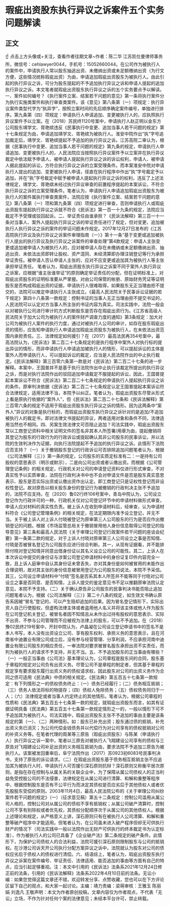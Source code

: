 # 瑕疵出资股东执行异议之诉案件五个实务问题解读
## 正文
☝ 点击上方头像或+关注，查看作者往期文章~作者：陈二华 江苏凯仕曼律师事务所，微信号：cehlawyer0044，手机号：15052660044。在公司作为被执行人的案件中，申请执行人常以股东抽逃出资、未缴纳出资或未足额缴纳出资（为行文方便，这些情况统称瑕疵出资）为由，申请追加瑕疵出资股东为被执行人。由此引起的执行异议之诉，可分为股东提起的不予追加执行异议之诉和申请人提起的追加执行异议之诉。本文笔者就瑕疵出资股东执行异议之诉的五个实务要点予以解读。一、案件如何编号？《执行案件立案、结案若干问题的意见》第一条将执行案件分为执行实施类案件和执行审查类案件。该《意见》第八条第（一）项规定：执行异议案件类型代字为“执异字”，按照立案时间的先后顺序确定案件编号，单独进行排序。第九条第（四）项规定：申请执行人申请追加、变更被执行人的，应执照执行异议案件予以立案。在（2018）苏民终1120号案中，申请执行人赵正明以金东方公司股东靖学文、胥艳缤违反《民事执行中变更、追加当事人若干问题的规定》第十七条规定为由，申请追加靖学文、胥艳缤为被执行人。淮安中院作出“执”字号追加裁定后，靖学文、胥艳缤提起不予追加的执行异议之诉。江苏高院二审认为，根据《民事执行中变更、追加当事人若干问题的规定》第九条的规定，申请执行人申请追加、变更被执行人的，人民法院应当按照执行异议案件予以立案并在执行异议裁定中依法赋予申请人、被申请人提起执行异议之诉的诉讼权利，申请人、被申请人据此提起的诉讼，方符合执行异议之诉的立案受理条件。而本案淮安中院对申请执行人提出的追加、变更被执行人申请，径直在执行程序中作出“执”字号裁定予以追加，并在“执”字号裁定中赋予被申请人提起执行异议之诉的权利，违反了上述法律规定，靖学文、胥艳缤未经过执行异议审查的前置程序提起的本案诉讼，不符合执行异议之诉的立案受理条件。笔者认为，申请执行人申请追加瑕疵出资股东为被执行人的案件属执行审查类案件，法院应按《执行案件立案、结案若干问题的意见》第八条第（一）项和第九条第（四）项规定进行审查，否则申请执行人或瑕疵出资股东提起执行异议之诉就不符合《民诉法》第一百一十九条的规定，法院应当裁定不予受理或驳回起诉。二、举证责任由谁承担？《民诉法解释》第三百一十一条对当事人、案外人提起执行异议之诉的举证责任进行了规定，但对变更、追加被执行人执行异议之诉的案件的举证问题未作规定。2017年12月27日发布的《江苏高院执行异议及执行异议之诉案件审理指南（一）》第十一条“基于变更或追加被执行人提出的执行异议及执行异议之诉案件的审查处理”第4款规定：申请人主张变更或追加被申请人为被执行人的，应对被申请人存在未缴纳或未足额缴纳出资、抽逃出资、未依法出资即转让股权、资产混同、未经清算即办理注销登记等行为承担举证责任。被申请人否认申请人主张的，应对不应变更或追加其为被执行人等主张承担举证责任。 笔者认为，瑕疵出资股东执行异议之诉案不同于案外人执行异议之诉案，应根据“谁主张谁举证”的原则确定举证责任的分配，但在证明标准上，对瑕疵出资股东的证明标准要从严掌握。对由公司保管的帐册、原始财务凭证等证明股东是否构成瑕疵出资的证据，申请执行人很难取得，如果股东无正当理由拒不提交的，法院可以推定申请执行人主张成立。《最高人民法院关于民事诉讼证据的若干规定》第四十八条第一款规定：控制书证的当事人无正当理由拒不提交书证的，人民法院可以认定对方当事人所主张的书证内容为真实。司法实践中，法院一般会以对被执行公司进行审计的方式判断股东是否存在瑕疵出资行为。《江苏省高级人民法院关于加大公司为被执行人的案件财产调查力度的通知》第3条规定：加大对公司为被执行人案件的执行力度，通过对被执行人公司的审计，如存在股东瑕疵出资的情形，应告知申请执行人申请追加瑕疵出资股东为被执行人，在未依法出资范围内承担责任。三、法律规定如何援引？在（2017）最高法民再354号案中，最高法院认为，《民诉法》第二百二十七条规定的是执行程序中案外人对执行标的提出异议的情形，而非申请执行人申请追加被执行人的情形，可以提起诉讼的主体是案外人而申请执行人，可以提起诉讼的裁定，应当是人民法院作出的中止执行裁定。《民诉法解释》第三百零六条第一款是对《民诉法》第二百二十七条的进一步解释。本案中，王国普并不是基于执行法院作出中止执行该裁定所提出的执行异议之诉，而是对执行法院作出的驳回追加申请裁定不服提起的诉讼，因此，王国普提起本案诉讼不符合《民诉法》第二百二十七条规定的申请执行人提起执行异议之诉的条件。原审判决依据《民诉法》第二百二十七条规定认定王国普提起本案诉讼符合法律规定，适用法律不当，本院予以纠正。笔者认为，瑕疵出资股东尽管从形式上看是原执行依据的“案外人”，但《民诉法》第二百二十七条和《民诉法解释》第三百零六条的规定不适用于瑕疵出资股东执行异议之诉的情形。因为这两条中“案外人”异议的对象是执行标的，而瑕疵出资股东执行异议之诉针对的是追加/不追加被执行人的裁定书，即对法律文书提起的异议，两者适用对象和条件不同，法律适用当然也不相同。四、另案生效法律文可否阻止追加？司法实践中，瑕疵出资股东常以工商登记资料中相关证明文件的签名非其本人所签署/用章为由，提起撤销将其登记为股东的行政行为的行政诉讼或提起确认其非公司股东的民事诉讼，并以法院的生效判决作为证据，向执行法院提起不予追加的执行异议之诉。此情形下法院应否支持？（一）关于撤销股东登记的行政诉讼可否排除追加问题笔者认为，根据《公司法解释（三）》第一条的规定，公司股东的实质定标准有二：一是持有公司股权的意思表示（明示或默示），二是向公司出资或者认缴出资。而根据《公司管理登记条例》的相关规定，行政机关对公司的申请登记资料仅进行形式审查，不对真实性予以实质审查，法院在行政判决书中也不会对申请文件是否是股东真实意思表示、股东是否实际出资或认缴出资作出认定。即工商登记只是证权性登记而非设权性登记。故对原告以相关股东身份的登记行为被撤销的行政判决主张不予追加的，法院不应支持。在（2020）鲁02行终106号案中，青岛中院认为，公司设立登记作为行政许可的一种，行政机关仅对公司登记环节中的申请材料做形式审查，申请人应对材料的真实性负责。被上诉人在收到申请材料后，经审查，认为申请材料符合《公司登记管理条例》的相关规定，在法定期限内准予设立登记，并无不当。关于被上诉人对上诉人付晓被登记为原审第三人公司股东的行为是否应作出撤销登记的问题。根据《市场监管总局关于撤销冒用他人身份信息取得公司登记的指导意见》第三条和最高人民法院《关于审理公司登记行政案件若干问题的座谈会纪要》第一条第二款的规定，对于上诉人付晓对原审第三人公司设立之事是否知情、付晓是否被冒名登记为公司股东应进行综合判断。其一，从现有证据看，并不能排除付晓对登记知情并同意出借身份证以其名义设立公司的可能性。其二，上诉人在本次诉讼中提交的身份证与涉案公司登记申请材料中的身份证复印件内容完全一致，且上诉人庭审中自认其身份证未曾丢失，亦对其身份是如何被冒用的未能作出合理说明，故对其主张的身份信息被冒用登记为公司股东的说法，本院不予采信。其三，公司设立申请材料中“付晓”签名是否系其本人所签并不能等同于付晓对公司设立之事是否同意、是否知情，上诉人提交的鉴定意见书不足以推翻原审法院认定意见，本院不予支持。（二）关于确认原告非公司股东的民事判决书能否阻止追加问题笔者认为，根据《公司法解释（三）》第二十八条的规定，如生效文书确认原告系因被“冒名”登记的，可以产生阻却追加的后果。因为冒名登记情形下，实际出资人自己行使股权，但虚构法律主体或者盗用他人名义并将该主体或他人作为股东在公司登记机关登记，被冒名者因不知情且从未作出过持有股权的意思表示、实际不出资、不参与公司管理而不应被视为法律上的股东，可以不予追加。在（2018）豫02民终219号案中，开封中院认为，卢晶凝在公司设立登记申请书中的签名不是本人书写，本人没有出资设立公司、享有股东权利、承担义务的意思表示，且在河南省中迪置业有限公司成立后，没有参与经营管理、分享利润，不应承担河南中迪置业有限公司股东的相应责任，一审法院对要求被冒名股东承担出资不实责任，而列为被执行人的请求不予支持，并无不当。五、不予追加股东的正当事由有哪些？（一）一般正当事由《公司法》基本理论认为，公司章程是股东间的合同，股东基于章程的规定对公司负有出资义务。尽管公司不是章程的制定者，但其基于章程的规定享有要求股东履行出资义务的债权请求权，因此股东对公司的出资义务作为合同之债可适用《民法典》中债的相关规定。《民法典》第五百五十七条第一款规定：有下列情形之一的债权债务终止：（一）债务已经履行；（二）债务相互抵销；（三）债务人依法将标的物提存；（四）债权人免除债务；（五）债权债务同归于一人；（六）法律规定或者当事人约定终止的其他情形。笔者认为，根据公司章程的性质和《民法典》第五百五十七条第一款的规定，就瑕疵出资股东而言，如其有证据证明具备《民法典》第五百五十七条第一款规定情形之一的，一般以情形下可不予追加其为被执行人。司法实践中，瑕疵出资股东主张不予追加的事由主要是该条规定的第（一）、（二）两种情形。如：股东已补充出资；股东通过债的抵销，补充出资义务已消灭；为公司代偿金钱债务并以代偿行为对公司享有的债权抵销对公司的补资义务等。在笔者代理的周某等三原告（瑕疵出资股东）与陈某（申请执行人）执行异议之诉一案中，笔者以三原告对被执行人飞翔建设公司享有的债权与三原告对飞翔建设公司补足出资的义务相互抵销为由，要求法院不予追加三原告为被执行人。该案被发回重审后，阜宁法院作出（2017）苏0923初6083号民事判决书，支持了原告的诉讼请求。（二）在瑕疵出资股东基于债务相互抵销主张不应追加其为被执行人时，申请执行人可否援引深石原则抗辩？深石原则又称衡平居次原则，是指在存在控制与从属关系的关联企业中，为了保障从属公司债权人的正当利益免受控股公司的不法侵害，法律规定在从属公司进行清算、和解和重整等程序中，根据控制股东是否有不公平行为而决定其债权是否应劣后于其他债权人或者优先股股东受偿的原则。2003年11月4日，最高人民法院公布的《关于审理公司纠纷案件若干问题的规定》（一）（征求意见稿）第五十二条规定：控制公司滥用从属公司人格的，控制公司对从属公司的债权不享有抵销权；从属公司破产清算时，控制公司不享有别除权或者优先权，其债权分配顺序次于从属公司的其他债权人。根据上述理论和规定，从严格意义上讲，深石原则只有在被执行人公司清算、和解和重整等破产程序中才能适用。但笔者认为，在公司虽未进入破产程序但却无可供执行财产的情况下（司法实践中一般以法院作出无财产可供执行的终本裁定书为认定标准），作为被执行人的公司已具备了《企业破产法》第二条规定的破产条件。此情形下，为保护公司债权人的合法利益，法院可援引深石原则限制股东与公司的抵销权。在沙港公司诉天开公司执行分配方案异议之诉中，法院就认为股东对公司的债权应劣后于债权人的债权进行清偿。六、结语综上，笔者认为，瑕疵出资股东执行异议之诉案在案件编号、举证责任、法律适用、能否追加的事由等方面有自己的特点，应当引起足够重视。注：本文中引用的《民诉法》法条系2021年12月24日修正前的法条，引用的《民诉法解释》法条系2022年4月10日前的法条。无讼小编：如果您觉得这篇文章还不错，欢迎转发分享、点赞收藏，您也可以在下方评论区留下自己的观点，和大家一起讨论。主编：靖力责编：梁萌审核：王雅玉 陈丽娟 刘逸凡 王敬声明：本文为作者原创投稿，文章内容仅为作者观点，不代表「无讼」立场，不作为针对任何个案的法律意见；未经本平台许可，禁止转载。